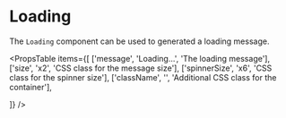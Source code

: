 
# Loading

The `Loading` component can be used to generated a loading message.

<Example
  Component={LoadingCode}
  code={LoadingSrc}
  expand
/>

<Heading title="Properties"/>

<PropsTable
  items={[
    ['message',     'Loading...', 'The loading message'],
    ['size', 'x2',  'CSS class for the message size'],
    ['spinnerSize', 'x6', 'CSS class for the spinner size'],
    ['className',   '', 'Additional CSS class for the container'],

  ]}
/>
